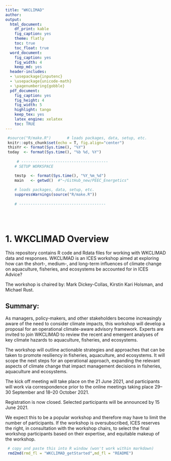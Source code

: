 ```yaml
---
title: "WKCLIMAD"
author: 
output:
  html_document:
    df_print: kable
    fig_caption: yes
    theme: flatly
    toc: true
    toc_float: true
  word_document:
    fig_caption: yes
    fig_width: 4
    keep_md: yes
  header-includes:
  - \usepackage{inputenc}
  - \usepackage{unicode-math}
  - \pagenumbering{gobble}
  pdf_document:
    fig_caption: yes
    fig_height: 4
    fig_width: 5
    highlight: tango
    keep_tex: yes
    latex_engine: xelatex
    toc: TRUE
---
```


```r
 
 #source("R/make.R")       # loads packages, data, setup, etc.
 knitr::opts_chunk$set(echo = T, fig.align="center")
 thisYr <- format(Sys.time(), "%Y")
 today  <- format(Sys.time(), "%b %d, %Y")
 
     # --------------------------------------
    # SETUP WORKSPACE

    tmstp  <- format(Sys.time(), "%Y_%m_%d")
    main   <- getwd()  #"~/GitHub_new/PEEC_Energetics"
    
    # loads packages, data, setup, etc.
    suppressWarnings(source("R/make.R"))
    
    # --------------------------------------
    
   
 
```


# 1. WKCLIMAD Overview

This repository contains R code and Rdata files for working with WKCLIMAD data and responses. WKCLIMAD is an ICES workshop aimed at exploring how can the short-, medium-, and long-term influences of climate change on aquaculture, fisheries, and ecosystems be accounted for in ICES Advice?

The workshop is chaired by: Mark Dickey-Collas, Kirstin Kari Holsman, and Michael Rust.

## Summary:
As managers, policy-makers, and other stakeholders become increasingly aware of the need to consider climate impacts, this workshop will develop a proposal for an operational climate-aware advisory framework. Experts are invited to join WKCLIMAD to review the recent and emergent analyses of key climate hazards to aquaculture, fisheries, and ecosystems.

The workshop will outline actionable strategies and approaches that can be taken to promote resiliency in fisheries, aquaculture, and ecosystems. It will scope the next steps for an operational approach, expanding the relevant aspects of climate change that impact management decisions in fisheries, aquaculture and ecosystems.

The kick off meeting will take place on the 21 June 2021, and participants will work via correspondence prior to the online meetings taking place 29–30 September and 18–20 October 2021.

Registration is now closed. Selected participants will be announced by 15 June 2021​.

We expect this to be a popular workshop and therefore may have to limit the number of participants. If the workshop is oversubscribed, ICES reserves the right, in consultation with the workshop chairs, to select the final workshop participants based on their expertise, and equitable makeup of the workshop.​




```r

 # copy and paste this into R window (won't work within markdown)
 rmd2md(rmd_fl = "WKCLIMAD_getStarted",md_fl = "README")

```



